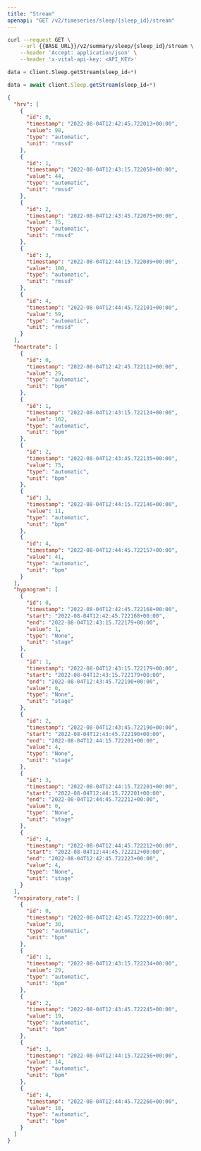 ```yaml
---
title: "Stream"
openapi: "GET /v2/timeseries/sleep/{sleep_id}/stream"
---
```


<RequestExample>

```bash Bash
curl --request GET \
    --url {{BASE_URL}}/v2/summary/sleep/{sleep_id}/stream \
    --header 'Accept: application/json' \
    --header 'x-vital-api-key: <API_KEY>'
```

```python Python
data = client.Sleep.getStream(sleep_id=*)
```

```js JavaScript
data = await client.Sleep.getStream(sleep_id=*)
```

</RequestExample>

<ResponseExample>

```json Example
{
  "hrv": [
    {
      "id": 0,
      "timestamp": "2022-08-04T12:42:45.722013+00:00",
      "value": 98,
      "type": "automatic",
      "unit": "rmssd"
    },
    {
      "id": 1,
      "timestamp": "2022-08-04T12:43:15.722058+00:00",
      "value": 44,
      "type": "automatic",
      "unit": "rmssd"
    },
    {
      "id": 2,
      "timestamp": "2022-08-04T12:43:45.722075+00:00",
      "value": 75,
      "type": "automatic",
      "unit": "rmssd"
    },
    {
      "id": 3,
      "timestamp": "2022-08-04T12:44:15.722089+00:00",
      "value": 100,
      "type": "automatic",
      "unit": "rmssd"
    },
    {
      "id": 4,
      "timestamp": "2022-08-04T12:44:45.722101+00:00",
      "value": 59,
      "type": "automatic",
      "unit": "rmssd"
    }
  ],
  "heartrate": [
    {
      "id": 0,
      "timestamp": "2022-08-04T12:42:45.722112+00:00",
      "value": 29,
      "type": "automatic",
      "unit": "bpm"
    },
    {
      "id": 1,
      "timestamp": "2022-08-04T12:43:15.722124+00:00",
      "value": 162,
      "type": "automatic",
      "unit": "bpm"
    },
    {
      "id": 2,
      "timestamp": "2022-08-04T12:43:45.722135+00:00",
      "value": 75,
      "type": "automatic",
      "unit": "bpm"
    },
    {
      "id": 3,
      "timestamp": "2022-08-04T12:44:15.722146+00:00",
      "value": 11,
      "type": "automatic",
      "unit": "bpm"
    },
    {
      "id": 4,
      "timestamp": "2022-08-04T12:44:45.722157+00:00",
      "value": 41,
      "type": "automatic",
      "unit": "bpm"
    }
  ],
  "hypnogram": [
    {
      "id": 0,
      "timestamp": "2022-08-04T12:42:45.722168+00:00",
      "start": "2022-08-04T12:42:45.722168+00:00",
      "end": "2022-08-04T12:43:15.722179+00:00",
      "value": 1,
      "type": "None",
      "unit": "stage"
    },
    {
      "id": 1,
      "timestamp": "2022-08-04T12:43:15.722179+00:00",
      "start": "2022-08-04T12:43:15.722179+00:00",
      "end": "2022-08-04T12:43:45.722190+00:00",
      "value": 0,
      "type": "None",
      "unit": "stage"
    },
    {
      "id": 2,
      "timestamp": "2022-08-04T12:43:45.722190+00:00",
      "start": "2022-08-04T12:43:45.722190+00:00",
      "end": "2022-08-04T12:44:15.722201+00:00",
      "value": 4,
      "type": "None",
      "unit": "stage"
    },
    {
      "id": 3,
      "timestamp": "2022-08-04T12:44:15.722201+00:00",
      "start": "2022-08-04T12:44:15.722201+00:00",
      "end": "2022-08-04T12:44:45.722212+00:00",
      "value": 0,
      "type": "None",
      "unit": "stage"
    },
    {
      "id": 4,
      "timestamp": "2022-08-04T12:44:45.722212+00:00",
      "start": "2022-08-04T12:44:45.722212+00:00",
      "end": "2022-08-04T12:42:45.722223+00:00",
      "value": 4,
      "type": "None",
      "unit": "stage"
    }
  ],
  "respiratory_rate": [
    {
      "id": 0,
      "timestamp": "2022-08-04T12:42:45.722223+00:00",
      "value": 30,
      "type": "automatic",
      "unit": "bpm"
    },
    {
      "id": 1,
      "timestamp": "2022-08-04T12:43:15.722234+00:00",
      "value": 29,
      "type": "automatic",
      "unit": "bpm"
    },
    {
      "id": 2,
      "timestamp": "2022-08-04T12:43:45.722245+00:00",
      "value": 19,
      "type": "automatic",
      "unit": "bpm"
    },
    {
      "id": 3,
      "timestamp": "2022-08-04T12:44:15.722256+00:00",
      "value": 14,
      "type": "automatic",
      "unit": "bpm"
    },
    {
      "id": 4,
      "timestamp": "2022-08-04T12:44:45.722266+00:00",
      "value": 18,
      "type": "automatic",
      "unit": "bpm"
    }
  ]
}
```

</ResponseExample>
